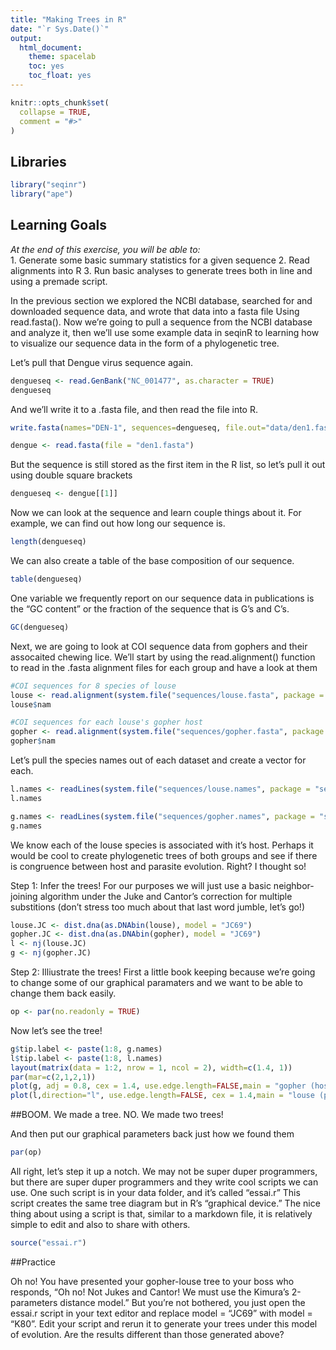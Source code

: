 ```yaml
---
title: "Making Trees in R"
date: "`r Sys.Date()`"
output:
  html_document:
    theme: spacelab
    toc: yes
    toc_float: yes
---
```


```r
knitr::opts_chunk$set(
  collapse = TRUE,
  comment = "#>"
)
```

## Libraries  

```r
library("seqinr")
library("ape")
```

## Learning Goals
*At the end of this exercise, you will be able to:*  
1. Generate some basic summary statistics for a given sequence
2. Read alignments into R
3. Run basic analyses to generate trees both in line and using a premade script.

In the previous section we explored the NCBI database, searched for and downloaded sequence data, and wrote that data into a fasta file Using read.fasta(). Now we're going to pull a sequence from the NCBI database and analyze it, then we'll use some example data in seqinR to learning how to visualize our sequence data in the form of a phylogenetic tree.

Let's pull that Dengue virus sequence again.
```r
dengueseq <- read.GenBank("NC_001477", as.character = TRUE)
dengueseq
```

And we'll write it to a .fasta file, and then read the file into R.
```r
write.fasta(names="DEN-1", sequences=dengueseq, file.out="data/den1.fasta")
```

```r
dengue <- read.fasta(file = "den1.fasta")
```

But the sequence is still stored as the first item in the R list, so let's pull it out using double square brackets
```r
dengueseq <- dengue[[1]]
```


Now we can look at the sequence and learn couple things about it. For example, we can find out how long our sequence is.
```r
length(dengueseq)
```

We can also create a table of the base composition of our sequence.
```r
table(dengueseq)
```

One variable we frequently report on our sequence data in publications is the "GC content" or the fraction of the sequence that is G's and C's.
```r
GC(dengueseq)
```



Next, we are going to look at COI sequence data from gophers and their assocaited chewing lice. We'll start by using the read.alignment() function to read in the .fasta alignment files for each group and have a look at them
```r
#COI sequences for 8 species of louse
louse <- read.alignment(system.file("sequences/louse.fasta", package = "seqinr"), format = "fasta")
louse$nam
```

```r
#COI sequences for each louse's gopher host
gopher <- read.alignment(system.file("sequences/gopher.fasta", package = "seqinr"), format = "fasta")
gopher$nam
```

Let's pull the species names out of each dataset and create a vector for each.
```r
l.names <- readLines(system.file("sequences/louse.names", package = "seqinr"))
l.names
```

```r
g.names <- readLines(system.file("sequences/gopher.names", package = "seqinr"))
g.names
```


We know each of the louse species is associated with it's host. Perhaps it would be cool to create phylogenetic trees of both groups and see if there is congruence between host and parasite evolution. Right? I thought so!

Step 1: Infer the trees! For our purposes we will just use a basic neighbor-joining algorithm under the Juke and Cantor's correction for multiple substitions (don't stress too much about that last word jumble, let's go!)
```r
louse.JC <- dist.dna(as.DNAbin(louse), model = "JC69")
gopher.JC <- dist.dna(as.DNAbin(gopher), model = "JC69")
l <- nj(louse.JC)
g <- nj(gopher.JC)
```

Step 2: Illiustrate the trees! First a little book keeping because we're going to change some of our graphical paramaters and we want to be able to change them back easily.
```r
op <- par(no.readonly = TRUE)
```


Now let's see the tree!
```r
g$tip.label <- paste(1:8, g.names)
l$tip.label <- paste(1:8, l.names)
layout(matrix(data = 1:2, nrow = 1, ncol = 2), width=c(1.4, 1))
par(mar=c(2,1,2,1))
plot(g, adj = 0.8, cex = 1.4, use.edge.length=FALSE,main = "gopher (host)", cex.main = 2)
plot(l,direction="l", use.edge.length=FALSE, cex = 1.4,main = "louse (parasite)", cex.main = 2)
```
##BOOM. We made a tree. NO. We made two trees!

And then put our graphical parameters back just how we found them
```r
par(op)
```


All right, let's step it up a notch. We may not be super duper programmers, but there are super duper programmers and they write cool scripts we can use. One such script is in your data folder, and it's called "essai.r" This script creates the same tree diagram but in R's "graphical device." The nice thing about using a script is that, similar to a markdown file, it is relatively simple to edit and also to share with others. 
```r
source("essai.r")
```


##Practice

Oh no! You have presented your gopher-louse tree to your boss who responds, "Oh no! Not Jukes and Cantor! We must use the Kimura's 2-parameters distance model." But you're not bothered, you just open the essai.r script in your text editor and replace model = "JC69" with model = "K80". Edit your script and rerun it to generate your trees under this model of evolution. Are the results different than those generated above?
```r

```





